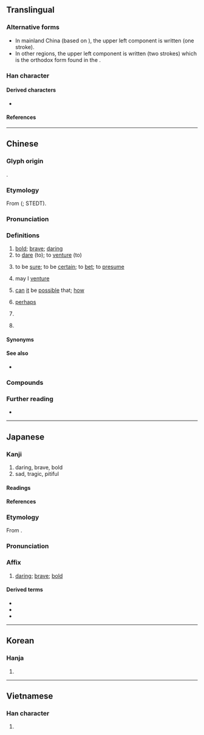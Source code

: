 {{character info}}
==Translingual==
{{Han stroke|Mainland China<br/>[[File:敢-bw.png|350px]]}}

===Alternative forms===
* In mainland China (based on {{w|Xin Zixing}} {{w2|zh|新字形}}), the upper left component is written {{l|mul|乛}} (one stroke).
* In other regions, the upper left component is written {{l|mul|丅}} (two strokes) which is the orthodox form found in the {{w|Kangxi dictionary}}.

===Han character===
{{Han char|rn=66|rad=攴|as=08|sn=12|snm++=11|four=18140,18440|canj=NJOK,MJOK|ids=⿰⿱乛耳攵(G),⿰⿱丅耳攵(HTJKV)}}

====Derived characters====
* {{l|mul|[[㒈]], [[噉]], [[𡑒]], [[㜟]], [[𢕭]], [[㦑]], [[撖]], [[澉]], [[㺖]], [[䧩]], [[𣊟]], [[橄]], [[瞰]], [[𥕵]], [[𥼲]], [[𦗪]], [[𦪧]], [[𧗐]], [[譀]], [[豃]], [[𧸂]], [[𨅺]], [[𮡜]], [[𨬒]], [[𩍉]], [[䭛]], [[䲎]], [[𪉿]]([[𬸹]]), [[𡪯]], [[𭗐]], [[䆻]], [[𥴊]], [[𫶔]], [[憨]], [[饏]], [[𠣽]], [[𭅞]], [[𠪚]], [[𤺍]], [[嚴]]/[[𫿞]]([[厳]]/[[严]]), [[闞]]([[阚]]), [[鬫]]}}

====References====
{{Han ref|kx=0472.260|dkj=13260|dj=0825.130|hdz=21463.090|uh=6562}}

----

==Chinese==
{{zh-forms|alt=攼-second round simplified}}

===Glyph origin===
{{Han etym}}
{{Han compound|爭|甘|ls=psc|c1=s|c2=p|t1=to fight}}.

===Etymology===
From {{inh|zh|sit-pro|*s/m-wam||to dare}} ({{zh-ref|Schuessler, 2007}}; STEDT).

===Pronunciation===
{{zh-pron
|m=gǎn
|m-s=gan3
|c=gam2
|c-t=gam2
|g=gon3
|h=pfs=kám/s:kam;gd=gam3
|h_note=Southern Sixian kam - variant used for the rhetorical/interrogative adverb
|j=gan2
|mb=gǒ̤ng
|md=gāng
|mn=ml,tw,sg:káⁿ/kám/xm:kiám/xm:kán
|mn_note=káⁿ - vernacular (including the rhetorical adverb and "perhaps" in Xiamen, Quanzhou, Zhangzhou); kám - literary (including the rhetorical adverb and "perhaps" in Xiamen, as well as the rhetorical/interrogative adverb in Taiwan); kiám/kán - variants used for the rhetorical adverb
|mn-t=gan2
|w=2koe
|x=gan3
|mc=y
|oc=y
|ma=y
|cat=a,v,adv
}}

===Definitions===
{{zh-hanzi}}

# [[bold]]; [[brave]]; [[daring]]
# to [[dare]] (to); to [[venture]] (to)
#: {{zh-x|我們 必須 敢 想，敢 說，敢 幹。|We must '''dare to''' think, speak up and act.}}
#: {{zh-x|他 不 敢 正 眼看 她。|He didn't '''dare to''' look at her in the face.}}
#: {{zh-x|在 那 個 風雨 交加 的 夜晚，很 少 有人 敢 出去。|Very few people '''ventured to''' go out on that stormy night.}}
#: {{zh-x|你 敢 坐 飛機 飛行 嗎？|Will you '''venture''' a flight in an air plane?}}
# to be [[sure]]; to be [[certain]]; to [[bet]]; to [[presume]]
#: {{zh-x|敢 肯定|to be sure, to be certain}}
#: {{zh-x|敢 說|to be sure, to be certain}}
#: {{zh-x|我 敢 說 你 解決 不 了 這 個 難題。|I bet you can't do this puzzle.}}
# {{lb|zh|polite}} may I [[venture]]
#: {{zh-x|敢 問|may I ask}}
# {{lb|zh|literary|or|Hokkien|Teochew|Taiwanese Hakka|rhetorical question}} [[can]] [[it]] be [[possible]] that; [[how]]
#: {{zh-alt-inline|豈}}
#: {{zh-x|敢 通 按呢？|'''How''' could it be like this?|TW}}
# {{lb|zh|archaic|or|Xiamen|Quanzhou|Zhangzhou|_|Hokkien}} [[perhaps]]
# {{lb|zh|Taiwanese Hokkien & Hakka}} {{n-g|Interrogative adverb, placed before the verb to create a yes-no question.}}
#: {{zh-alt-inline|咁|甘|干}}
#: {{zh-x|你 敢 有閒？|Are you free?|TW}}
# {{lb|zh|Taishan}} {{n-g|Used after a verb to indicate [[perfective aspect]] (action completion).}}

====Synonyms====
{{zh-dial|難道}}
{{zh-dial|了}}

====See also====
* {{zh-l|肯}}

===Compounds===
{{zh-der|敢保|敢當|敢怒而不敢言|敢情|敢請|敢是|敢死隊|敢問|敢於|敢作敢當|不敢告勞|不敢出氣|不敢|不敢妄言|不敢吭聲|何敢|怕敢|不敢當|不敢後人|愧不敢當|不敢出聲|勇敢|不敢從命|勇猛果敢|到敢|不敢欺|不敢則聲|敢則是|敢做敢當|敢待|敢則|敢自|敢言|敢緊|敢攀玉趾|敢死軍|未敢|石敢當|敢死|敢死士|敢勇當先|敢怕|敢作敢為|果敢|正色敢言|敢且|敢只是|敢莫是|膽敢|竟敢|鬼子敢爾|豈敢|莫敢是|莫敢誰何|敢若:káⁿ-ná;Min Nan}}

===Further reading===
* {{thcwd|8439}}

{{zh-cat|Beginning}}

----

==Japanese==

===Kanji===
{{ja-kanji|rs=攵12|grade=c}}

# daring, brave, bold
# sad, tragic, pitiful

====Readings====
{{ja-readings
|on=かん
|kun=あ-えて, あ-えない, あ-えず
}}

====References====
{{ja-kref
|jis=343A
|ku=20-26
|shift=8AB8
|euc=B4BA
|freq=1,859
|nelson=2,054
|newnelson=2,350
|halpern=1,706
|kld=1,121
|heisig=826
|tuttle=4i8.5
}}

===Etymology===
{{ja-kanjitab|かん|yomi=on}}
From {{der|ja|ltc|sort=かん|-}} {{ltc-l|敢}}.

===Pronunciation===
{{ja-pron|かん|y=on}}

===Affix===
{{ja-pos|affix|かん}}

# [[daring]]; [[brave]]; [[bold]]

====Derived terms====
{{der-top}}
* {{ja-r|敢行|かんこう}}
* {{ja-r|敢然|かんぜん}}
* {{ja-r|敢闘|かんとう}}
{{der-bottom}}

----

==Korean==

===Hanja===
{{ko-hanja|감히|감}}

# {{hanja form of|감|[[dare]]}}

----

==Vietnamese==

===Han character===
{{vi-readings|reading=cám, cảm, dám|rs=攴07}}

# {{rfdef|vi|sort=攴07}}
